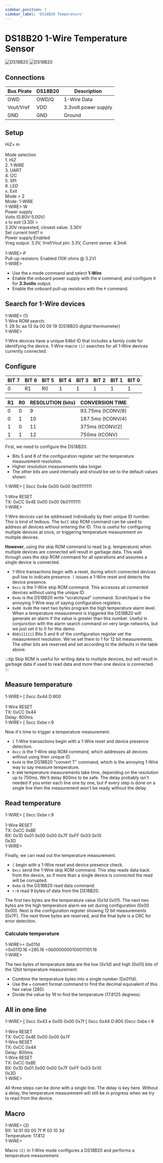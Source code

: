 ```yaml
---
sidebar_position: 2
sidebar_label: 'DS18B20 Temperature'
---
```


# DS18B20 1-Wire Temperature Sensor

![DS18B20](./img/ds18b20-sch2.png) ![DS18B20](./img/ds18b20-pin2.png) 

## Connections

|Bus Pirate|DS18B20|Description|
|-|-|-|
|OWD|OWD/Q|1-Wire Data|
|Vout/Vref|VDD|3.3volt power supply|
|GND|GND|Ground|

## Setup

<BrowserWindow>
<span className="bp-prompt">HiZ></span> m<br/>
<br/>
<span className="bp-info">Mode selection</span><br/>
 1. <span className="bp-info">HiZ</span><br/>
 2. <span className="bp-info">1-WIRE</span><br/>
 3. <span className="bp-info">UART</span><br/>
 4. <span className="bp-info">I2C</span><br/>
 5. <span className="bp-info">SPI</span><br/>
 6. <span className="bp-info">LED</span><br/>
 x. <span className="bp-info">Exit</span><br/>
<span className="bp-prompt">Mode ></span> 2<br/>
<span className="bp-info">Mode:</span> 1-WIRE<br/>
<span className="bp-prompt">1-WIRE></span> W<br/>
<span className="bp-info">Power supply<br/>
Volts (0.80V-5.00V)</span><br/>
<span className="bp-prompt">x to exit (3.30) ></span> <br/>
<span className="bp-float">3.30</span>V<span className="bp-info"> requested, closest value: <span className="bp-float">3.30</span></span>V<br/>
Set current limit?
n<br/>
<span className="bp-info">Power supply:</span>Enabled<br/>
<span className="bp-info">
Vreg output: <span className="bp-float">3.3</span></span>V<span className="bp-info">, Vref/Vout pin: <span className="bp-float">3.3</span></span>V<span className="bp-info">, Current sense: <span className="bp-float">4.3</span></span>mA<span className="bp-info"><br/>
</span><br/>
<span className="bp-prompt">1-WIRE></span> P<br/>
<span className="bp-info">Pull-up resistors:</span> Enabled (10K ohms @ <span className="bp-float">3.2</span>V)<br/>
<span className="bp-prompt">1-WIRE></span>
</BrowserWindow>

- Use the ```m``` mode command and select **1-Wire**
- Enable the onboard power supply with the ```W``` command, and configure it for **3.3volts** output.
- Enable the onboard pull-up resistors with the ```P``` command.

## Search for 1-Wire devices

<BrowserWindow>
<span className="bp-prompt">1-WIRE></span> (1)<br/>
1-Wire ROM search:<br/>
1: 28 5c aa 13 0a 00 00 19 (DS18B20 digital thermometer)<br/>
<span className="bp-prompt">1-WIRE></span> <br/>
</BrowserWindow>

1-Wire devices have a unique 64bit ID that includes a family code for identifying the device. 1-Wire macro ```(1)``` searches for all 1-Wire devices currently connected.

## Configure

|BIT 7| BIT 6| BIT 5| BIT 4| BIT 3| BIT 2| BIT 1| BIT 0|
|-|-|-|-|-|-|-|-|
|0|R1|R0|1| 1| 1| 1| 1|

|R1|R0|RESOLUTION (bits)|CONVERSION TIME|
|---|---|---|---|
|0|0|9|93.75ms (tCONV/8)|
|0|1|10|187.5ms (tCONV/4)|
|1|0|11|375ms (tCONV/2)|
|1|1|12|750ms (tCONV)|

First, we need to configure the DS18B20. 
- Bits 5 and 6 of the configuration register set the temperature measurement resolution. 
- Higher resolution measurements take longer.
- The other bits are used internally and should be set to the default values shown.

<BrowserWindow>
<span className="bp-prompt">1-WIRE></span> [ 0xcc 0x4e 0x00 0x00 0b01111111<br/>
<br/>
1-Wire RESET<br/>
<span className="bp-info">TX:</span> 0x<span className="bp-float">CC</span> 0x<span className="bp-float">4E</span> 0x<span className="bp-float">00</span> 0x<span className="bp-float">00</span> 0b0111<span className="bp-float">1111</span> <br/>
<span className="bp-prompt">1-WIRE></span>
</BrowserWindow>

1-Wire devices can be addressed individually by their unique ID number. This is kind of tedious. The ```0xCC``` skip ROM command can be used to address all devices without entering the ID. This is useful for configuring multiple devices at once, or triggering temperature measurement  on multiple devices. 

**However**, using the skip ROM command to read (e.g. temperature) when multiple devices are connected will result in garbage data. This walk through uses the skip ROM command for all operations and assumes a single device is connected.

- 1-Wire transactions begin with a reset, during which connected devices pull low to indicate presence. ```[``` issues a 1-Wire reset and detects the device presence.
- ```0xcc``` is the 1-Wire skip ROM command. This accesses all connected devices without using the unique ID.
- ```0x4e``` is the DS18B20 write "scratchpad" command. Scratchpad is the annoying 1-Wire way of saying configuration registers.
- ```0x00 0x00``` the next two bytes program the high temperature alarm level. When a temperature measurement is triggered the DS18B20 will generate an alarm if the value is greater than this number. Useful in conjunction with the alarm search command on very large networks, but we just set it to 0 for this demo.
- ```0b01111111``` Bits 5 and 6 of the configuration register set the measurement resolution. We've set them to 1 for 12 bit measurements. The other bits are reserved and set according to the defaults in the table above.

:::tip
Skip ROM is useful for writing data to multiple devices, but will result in garbage data if used to read data and more than one device is connected.
:::

## Measure temperature

<BrowserWindow>
<span className="bp-prompt">1-WIRE></span> [ 0xcc 0x44 D:800<br/>
<br/>
1-Wire RESET<br/>
<span className="bp-info">TX:</span> 0x<span className="bp-float">CC</span> 0x<span className="bp-float">44</span> <br/>
<span className="bp-info">Delay:</span> <span className="bp-float">800</span>ms<br/>
<span className="bp-prompt">1-WIRE></span> [ 0xcc 0xbe r:9<br/>
</BrowserWindow>

Now it's time to trigger a temperature measurement.
- ```[``` 1-Wire transactions begin with a 1-Wire reset and device presence detection.
- ```0xcc``` is the 1-Wire skip ROM command, which addresses all devices without using their unique ID.
- ```0x44``` is the DS18B20 "convert T" command, which is the annoying 1-Wire way to say measure temperature.
- ```D:800``` temperature measurements take time, depending on the resolution up to 750ms. We'll delay 800ms to be safe. The delay probably isn't needed if you enter each line one by one, but if every step is done on a single line then the measurement won't be ready without the delay.

## Read temperature
<BrowserWindow>
<span className="bp-prompt">1-WIRE></span> [ 0xcc 0xbe r:9<br/>
<br/>
1-Wire RESET<br/>
<span className="bp-info">TX:</span> 0x<span className="bp-float">CC</span> 0x<span className="bp-float">BE</span> <br/>
<span className="bp-info">RX:</span> 0x<span className="bp-float">1D</span> 0x<span className="bp-float">01</span> 0x<span className="bp-float">00</span> 0x<span className="bp-float">00</span> 0x<span className="bp-float">7F</span> 0x<span className="bp-float">FF</span> 0x<span className="bp-float">03</span> 0x<span className="bp-float">10</span> <br/>
    0x<span className="bp-float">3D</span> <br/>
<span className="bp-prompt">1-WIRE></span> <br/>
</BrowserWindow>

Finally, we can read out the temperature measurement.
- ```[``` begin with a 1-Wire reset and device presence check.
- ```0xcc``` send the 1-Wire skip ROM command. This step reads data back from the device, so if more than a single device is connected the read will be corrupted.
- ```0xbe``` is the DS18B20 read data command.
- ```r:9``` read 9 bytes of data from the DS18B20. 

The first two bytes are the temperature value (0x1d 0x01). The next two bytes are the high temperature alarm we set during configuration (0x00 0x00). Next is the configuration register showing 12 bit measurements (0x7F). The next three bytes are reserved, and the final byte is a CRC for error detection.

### Calculate temperature

<BrowserWindow>
<span className="bp-prompt">1-WIRE></span>= 0x011d<br/>
 =0x011D.16 =285.16 =0b0000000100011101.16<br/>
<span className="bp-prompt">1-WIRE></span>
</BrowserWindow>

The two bytes of temperature data are the low (0x1d) and high (0x01) bits of the 12bit temperature measurement.
- Combine the temperature bytes into a single number (0x011d).
- Use the ```=``` convert format command to find the decimal equivalent of this hex value (285).
- Divide the value by 16 to find the temperature (17.8125 degrees).

## All in one line

<BrowserWindow>
<span className="bp-prompt">1-WIRE></span> [ 0xcc 0x43 e 0x00 0x00 0x7f [ 0xcc 0x44 D:800 [0xcc 0xbe r:9<br/>
<br/>
1-Wire RESET<br/>
<span className="bp-info">TX:</span> 0x<span className="bp-float">CC</span> 0x<span className="bp-float">4E</span> 0x<span className="bp-float">00</span> 0x<span className="bp-float">00</span> 0x<span className="bp-float">7F</span> <br/>
1-Wire RESET<br/>
<span className="bp-info">TX:</span> 0x<span className="bp-float">CC</span> 0x<span className="bp-float">44</span> <br/>
<span className="bp-info">Delay:</span> <span className="bp-float">800</span>ms<br/>
1-Wire RESET<br/>
<span className="bp-info">TX:</span> 0x<span className="bp-float">CC</span> 0x<span className="bp-float">BE</span> <br/>
<span className="bp-info">RX:</span> 0x<span className="bp-float">1D</span> 0x<span className="bp-float">01</span> 0x<span className="bp-float">00</span> 0x<span className="bp-float">00</span> 0x<span className="bp-float">7F</span> 0x<span className="bp-float">FF</span> 0x<span className="bp-float">03</span> 0x<span className="bp-float">10</span> <br/>
    0x<span className="bp-float">3D</span> <br/>
<span className="bp-prompt">1-WIRE></span> <br/>
</BrowserWindow>

All three steps can be done with a single line. The delay is key here. Without a delay, the temperature measurement will still be in progress when we try to read from the device.

## Macro

<BrowserWindow>
<span className="bp-prompt">1-WIRE></span> (2)<br/>
RX: 1d 01 00 00 7f ff 03 10 3d<br/>
Temperature: 17.812<br/>
<span className="bp-prompt">1-WIRE></span> 
</BrowserWindow>

Macro ```(2)``` in 1-Wire mode configures a DS18B20 and performs a temperature measurement.